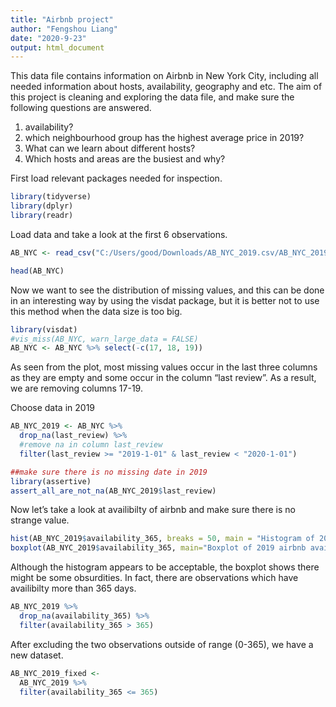 ---
title: "Airbnb project"
author: "Fengshou Liang"
date: "2020-9-23"
output: html_document
---


This data file contains information on Airbnb in New York City, including all needed information about hosts, availability, geography and etc. The aim of this project is cleaning and exploring the data file, and make sure the following questions are answered. 

1) availability?
2) which neighbourhood group has the highest average price in 2019?
3) What can we learn about different hosts?
4) Which hosts and areas are the busiest and why? 


First load relevant packages needed for inspection. 
```{r message = FALSE}
library(tidyverse)
library(dplyr)
library(readr)
```

Load data and take a look at the first 6 observations. 
```{r echo=FALSE, results='hide', message=FALSE, warning= FALSE}
AB_NYC <- read_csv("C:/Users/good/Downloads/AB_NYC_2019.csv/AB_NYC_2019.csv")
```
```{r}
head(AB_NYC)
```
Now we want to see the distribution of missing values, and this can be done in an interesting way by using the visdat package, but it is better not to use this method when the data size is too big. 
```{r warning= FALSE}
library(visdat)
#vis_miss(AB_NYC, warn_large_data = FALSE)
AB_NYC <- AB_NYC %>% select(-c(17, 18, 19))
```
As seen from the plot, most missing values occur in the last three columns as they are empty and some occur in the column "last review". As a result, we are removing columns 17-19. 

Choose data in 2019 
```{r message=FALSE}
AB_NYC_2019 <- AB_NYC %>% 
  drop_na(last_review) %>%
  #remove na in column last_review
  filter(last_review >= "2019-1-01" & last_review < "2020-1-01")

##make sure there is no missing date in 2019
library(assertive)
assert_all_are_not_na(AB_NYC_2019$last_review)
```

Now let's take a look at availibilty of airbnb and make sure there is no strange value. 
```{r}
hist(AB_NYC_2019$availability_365, breaks = 50, main = "Histogram of 2019 airbnb availibility", xlab="Available days")
boxplot(AB_NYC_2019$availability_365, main="Boxplot of 2019 airbnb availibility", ylab = "Available days")
```

Although the histogram appears to be acceptable, the boxplot shows there might be some obsurdities. In fact, there are observations which have availibilty more than 365 days. 
```{r}
AB_NYC_2019 %>%
  drop_na(availability_365) %>%
  filter(availability_365 > 365)
```
After excluding the two observations outside of range (0-365), we have a new dataset. 
```{r}
AB_NYC_2019_fixed <-
  AB_NYC_2019 %>% 
  filter(availability_365 <= 365)
```


